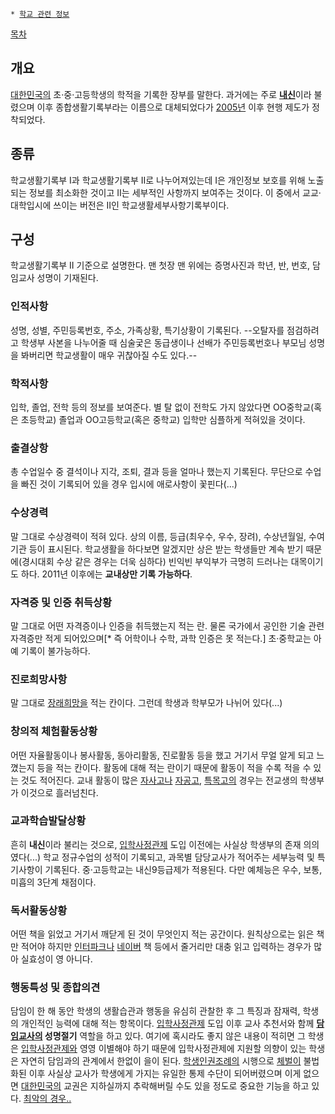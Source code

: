  * [[학교 관련 정보]]

[[목차]]
== 개요 ==
[[대한민국]]의 초·중·고등학생의 학적을 기록한 장부를 말한다. 과거에는 주로 '''[[내신]]'''이라 불렸으며 이후 종합생활기록부라는 이름으로 대체되었다가 [[2005년]] 이후 현행 제도가 정착되었다.

== 종류 ==
학교생활기록부 I과 학교생활기록부 II로 나누어져있는데 I은 개인정보 보호를 위해 노출되는 정보를 최소화한 것이고 II는 세부적인 사항까지 보여주는 것이다. 이 중에서 교교·대학입시에 쓰이는 버전은 II인 학교생활세부사항기록부이다.

== 구성 ==
학교생활기록부 II 기준으로 설명한다. 맨 첫장 맨 위에는 증명사진과 학년, 반, 번호, 담임교사 성명이 기재된다.

=== 인적사항 ===
성명, 성별, 주민등록번호, 주소, 가족상황, 특기상황이 기록된다. --오탈자를 점검하려고 학생부 사본을 나누어줄 때 심술궃은 동급생이나 선배가 주민등록번호나 부모님 성명을 봐버리면 학교생활이 매우 귀찮아질 수도 있다.--

=== 학적사항 ===
입학, 졸업, 전학 등의 정보를 보여준다. 별 탈 없이 전학도 가지 않았다면 OO중학교(혹은 초등학교) 졸업과 OO고등학교(혹은 중학교) 입학만 심플하게 적혀있을 것이다.

=== 출결상항 ===
총 수업일수 중 결석이나 지각, 조퇴, 결과 등을 얼마나 했는지 기록된다. 무단으로 수업을 빠진 것이 기록되어 있을 경우 입시에 애로사항이 꽃핀다(...)

=== 수상경력 ===
말 그대로 수상경력이 적혀 있다. 상의 이름, 등급(최우수, 우수, 장려), 수상년월일, 수여기관 등이 표시된다. 학교생활을 하다보면 알겠지만 상은 받는 학생들만 계속 받기 때문에(경시대회 수상 같은 경우는 더욱 심하다) 빈익빈 부익부가 극명히 드러나는 대목이기도 하다. 2011년 이후에는 '''교내상만 기록 가능하다'''.

=== 자격증 및 인증 취득상황 ===
말 그대로 어떤 자격증이나 인증을 취득했는지 적는 란. 물론 국가에서 공인한 기술 관련 자격증만 적게 되어있으며[* 즉 어학이나 수학, 과학 인증은 못 적는다.] 초·중학교는 아예 기록이 불가능하다.

=== 진로희망사항 ===
말 그대로 [[장래희망]]을 적는 칸이다. 그런데 학생과 학부모가 나뉘어 있다(...)

=== 창의적 체험활동상황 ===
어떤 자율활동이나 봉사활동, 동아리활동, 진로활동 등을 했고 거기서 무얼 알게 되고 느꼈는지 등을 적는 칸이다. 활동에 대해 적는 란이기 때문에 활동이 적을 수록 적을 수 있는 것도 적어진다. 교내 활동이 많은 [[자사고]]나 [[자공고]], [[특목고]]의 경우는 전교생의 학생부가 이것으로 흘러넘친다.

=== '''교과학습발달상황''' ===
흔히 '''내신'''이라 불리는 것으로, [[입학사정관제]] 도입 이전에는 사실상 학생부의 존재 의의였다(...)
학교 정규수업의 성적이 기록되고, 과목별 담당교사가 적어주는 세부능력 및 특기사항이 기록된다. 중·고등학교는 내신9등급제가 적용된다. 다만 예체능은 우수, 보통, 미흡의 3단계 채점이다.

=== 독서활동상황 ===
어떤 책을 읽었고 거기서 깨닫게 된 것이 무엇인지 적는 공간이다. 원칙상으로는 읽은 책만 적어야 하지만 [[인터파크]]나 [[네이버]] 책 등에서 줄거리만 대충 읽고 입력하는 경우가 많아 실효성이 영 아니다.

=== 행동특성 및 종합의견 ===
담임이 한 해 동안 학생의 생활습관과 행동을 유심히 관찰한 후 그 특징과 잠재력, 학생의 개인적인 능력에 대해 적는 항목이다. [[입학사정관제]] 도입 이후 교사 추천서와 함께 '''[[담임]]교사의 성명절기''' 역할을 하고 있다. 여기에 혹시라도 좋지 않은 내용이 적히면 그 학생은 [[입학사정관제]]와 영영 이별해야 하기 때문에 입학사정관제에 지원할 의향이 있는 학생은 자연히 담임과의 관계에서 한없이 을이 된다. [[학생인권조례]]의 시행으로 [[체벌]]이 불법화된 이후 사실상 교사가 학생에게 가지는 유일한 통제 수단이 되어버렸으며 이게 없으면 [[대한민국]]의 교권은 지하실까지 추락해버릴 수도 있을 정도로 중요한 기능을 하고 있다.
[http://bestani.net/files/attach/images/21318/092/836/ebb4c2c463446a692365e33d0ea4f9d6.jpg 최악의 경우..]
